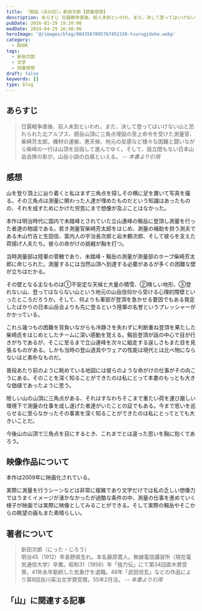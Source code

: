 ```yaml
---
title: 『劒岳〈点の記〉』新田次郎【読書感想】
description: あらすじ 日露戦争直後、前人未到といわれ、また、決して登ってはいけない山と恐れられた北アルプス、劒岳山頂に三角点埋設の至上命令を受けた測量官、柴崎芳太郎。機材の運搬、悪天候、地元の反感など様々な困難と闘いながら柴崎の一行は山頂を目指して進んでゆく。そして、設立間もない日本山岳会隊の影が。山岳小説の白眉といえる。
pubDate: 2016-01-29 19:28:00
modDate: 2024-04-29 16:48:06
heroImage: '@/images/blog/8843567095767452330-tsurugidake.webp'
category:
  - BOOK
tags:
  - 新田次郎
  - 文学
  - 読書感想
draft: false
keywords: []
type: blog
---
```



## あらすじ

> 日露戦争直後、前人未到といわれ、また、決して登ってはいけない山と恐れられた北アルプス、劒岳山頂に三角点埋設の至上命令を受けた測量官、柴崎芳太郎。機材の運搬、悪天候、地元の反感など様々な困難と闘いながら柴崎の一行は山頂を目指して進んでゆく。そして、設立間もない日本山岳会隊の影が。山岳小説の白眉といえる。 <cite>-- 本書より引用</cite>

## 感想

山を登り頂上に辿り着くと私はまず三角点を探しその横に足を置いて写真を撮る。その三角点は測量に関わった人達が埋めたものだという知識はあったものの、それを成すためにかけた労苦にまで想像が及ぶことはなかった。

本作は明治時代に国内で未踏峰とされていた立山連峰の剱岳に登頂し測量を行った者達の物語である。若き測量官柴崎芳太郎をはじめ、測量の補助を担う測夫である木山竹吉と生田信、案内人の宇治長次郎と岩木鶴次郎、そして彼らを支えた荷揚げ人夫たち。彼らの命がけの挑戦が胸を打つ。

当時測量部は陸軍の管轄であり、未踏峰・剱岳の測量が測量部のホープ柴崎芳太郎に命じられた。測量するには当然山頂へ到達する必要があるが多くの困難な壁が立ちはだかる。

その壁となる主なものは①不安定な天候と大量の積雪、②険しい地形、③登れない山、登ってはならない山という地元の山岳信仰から受ける心理的障壁といったところだろうか。そして、何よりも軍部が登頂を急かせる要因でもある発足したばかりの日本山岳会よりも先に登るという陸軍の名誉というプレッシャーがかかっている。

これら幾つもの困難を背負いながらも冷静さを失わずに判断重ね登頂を果たした柴崎氏をはじめとしたチームに深い感動を覚える。剱岳登頂が話の中心で目が行きがちであるが、そこに至るまで立山連峰を次々に縦走する逞しさもまた目を見張るものがある。しかも当時の登山道具やウェアの性能は現代とは比べ物にならないほど素朴なものだ。

普段あたり前のように眺めている地図には彼らのような命がけの仕事がその向こうにある。そのことを深く知ることができたのは私にとって本書のもっとも大きな価値であったように思う。

險しい山の山頂に三角点がある、それはすなわちそこまで重たい荷を運び厳しい環境下で測量の仕事を成し遂げた者達がいたことの証でもある。今まで思いを巡らせるに至らなかったその事実を深く知ることができたのは私にとってとても大きいことだ。

今後山の山頂で三角点を目にするとき、これまでとは違った思いを胸に抱くであろう。

<div class='not-prose'>
  <div data-vc_mylinkbox_id='886765724'></div>
</div>

## 映像作品について

本作は2009年に映画化されている。

実際に測量を行うシーンなどは非常に複雑であり文字だけでは私の乏しい想像力ではうまくイメージが湧かなかったが過酷な条件の中、測量の仕事を進めていく様子が映画では実際に映像としてみることができる。そして実際の剱岳やそこからの眺望の画もまた素晴らしい。

<div class='not-prose'>
  <div data-vc_mylinkbox_id='886763582'></div>
</div>

## 著者について

> 新田次郎（にった・じろう） <br />
> 明治45（1912）年長野県生れ。本名藤原寛人。無線電信講習所（現在電気通信大学）卒業。昭和31（1956）年「強力伝」にて第34回直木賞受賞。41年永年勤続した気象庁を退職。49年「武田信玄」などの作品により第8回吉川英治文学賞受賞。55年2月没。 <cite>-- 本書より引用</cite>

## 「山」に関連する記事

<BlogCard
  title='【作品紹介】 「山」にまつわる本　～小説、ノンフィクションなどなど'
  description='「山」に興味を持つにいたるまで 突然ですが、「山」は好きですか？遠くから美しい山の稜線を眺めたり、一歩ずつ足を踏み入れ頂上を目指したり。いつからか私はすっかり山の虜になってしまいました。 もとはと言えば、身近に登山をする人がいたことや、『岳』という山岳救助をテーマにした漫画を読んだことがキッカケでし'
  url='https://www.neputa-note.net/2018/01/books-about-mountain/'
  domain='www.neputa-note.net'
/>
